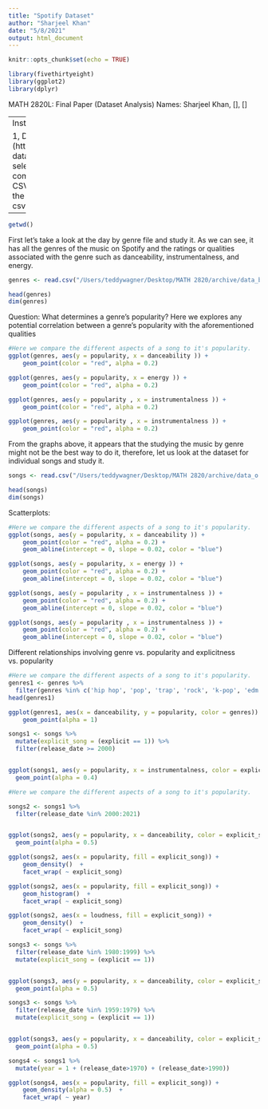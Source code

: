 ```yaml
---
title: "Spotify Dataset"
author: "Sharjeel Khan"
date: "5/8/2021"
output: html_document
---
```


```r
knitr::opts_chunk$set(echo = TRUE)
```

```r
library(fivethirtyeight)
library(ggplot2)
library(dplyr)
```
MATH 2820L: Final Paper (Dataset Analysis)
Names: Sharjeel Khan, [], []

--- 
Instructions:

1, Download the dataset zip (https://www.kaggle.com/yamaerenay/spotify-dataset-19212020-160k-tracks?select=data_by_year_o.csv)
2. Use the getwd() command to find the working and extract the CSV files from the zip into that directory
3. run the read commands to see if RStudio reads the csv files.
--- 
    
```r
getwd()
```

First let's take a look at the day by genre file and study it. As we can see, it has all the genres of the music on Spotify and the ratings or qualities associated with the genre such as danceability, instrumentalness, and energy.

```r
genres <- read.csv("/Users/teddywagner/Desktop/MATH 2820/archive/data_by_genres_o.csv")

head(genres)
dim(genres)


```

Question: What determines a genre's popularity? Here we explores any potential correlation between a genre's popularity with the aforementioned qualities

```r
#Here we compare the different aspects of a song to it's popularity.
ggplot(genres, aes(y = popularity, x = danceability )) + 
    geom_point(color = "red", alpha = 0.2)

ggplot(genres, aes(y = popularity, x = energy )) + 
    geom_point(color = "red", alpha = 0.2) 

ggplot(genres, aes(y = popularity , x = instrumentalness )) + 
    geom_point(color = "red", alpha = 0.2) 

ggplot(genres, aes(y = popularity , x = instrumentalness )) + 
    geom_point(color = "red", alpha = 0.2) 

```

From the graphs above, it appears that the studying the music by genre might not be the best way to do it, therefore, let us look at the dataset for individual songs and study it. 

```r
songs <- read.csv("/Users/teddywagner/Desktop/MATH 2820/archive/data_o.csv")

head(songs)
dim(songs)

```
Scatterplots: 

```r
#Here we compare the different aspects of a song to it's popularity.
ggplot(songs, aes(y = popularity, x = danceability )) + 
    geom_point(color = "red", alpha = 0.2) +
    geom_abline(intercept = 0, slope = 0.02, color = "blue")

ggplot(songs, aes(y = popularity, x = energy )) + 
    geom_point(color = "red", alpha = 0.2) +
    geom_abline(intercept = 0, slope = 0.02, color = "blue")

ggplot(songs, aes(y = popularity , x = instrumentalness )) + 
    geom_point(color = "red", alpha = 0.2) +
    geom_abline(intercept = 0, slope = 0.02, color = "blue")

ggplot(songs, aes(y = popularity , x = instrumentalness )) + 
    geom_point(color = "red", alpha = 0.2) +
    geom_abline(intercept = 0, slope = 0.02, color = "blue")

```

Different relationships involving genre vs. popularity and explicitness vs. popularity
```r
#Here we compare the different aspects of a song to it's popularity.
genres1 <- genres %>%
  filter(genres %in% c('hip hop', 'pop', 'trap', 'rock', 'k-pop', 'edm', 'alternative rock'))
head(genres1)

ggplot(genres1, aes(x = danceability, y = popularity, color = genres)) + 
    geom_point(alpha = 1)

songs1 <- songs %>%
  mutate(explicit_song = (explicit == 1)) %>%
  filter(release_date >= 2000)


ggplot(songs1, aes(y = popularity, x = instrumentalness, color = explicit_song)) + 
  geom_point(alpha = 0.4)

```

```r
#Here we compare the different aspects of a song to it's popularity.

songs2 <- songs1 %>%
  filter(release_date %in% 2000:2021)


ggplot(songs2, aes(y = popularity, x = danceability, color = explicit_song)) + 
  geom_point(alpha = 0.5)

ggplot(songs2, aes(x = popularity, fill = explicit_song)) + 
    geom_density()  + 
    facet_wrap( ~ explicit_song)

ggplot(songs2, aes(x = popularity, fill = explicit_song)) + 
    geom_histogram()  + 
    facet_wrap( ~ explicit_song)

ggplot(songs2, aes(x = loudness, fill = explicit_song)) + 
    geom_density()  + 
    facet_wrap( ~ explicit_song)

songs3 <- songs %>%
  filter(release_date %in% 1980:1999) %>%
  mutate(explicit_song = (explicit == 1))


ggplot(songs3, aes(y = popularity, x = danceability, color = explicit_song)) + 
  geom_point(alpha = 0.5)

songs3 <- songs %>%
  filter(release_date %in% 1959:1979) %>%
  mutate(explicit_song = (explicit == 1))


ggplot(songs3, aes(y = popularity, x = danceability, color = explicit_song)) + 
  geom_point(alpha = 0.5)

songs4 <- songs1 %>%
  mutate(year = 1 + (release_date>1970) + (release_date>1990))

ggplot(songs4, aes(x = popularity, fill = explicit_song)) + 
    geom_density(alpha = 0.5)  + 
    facet_wrap( ~ year)

```